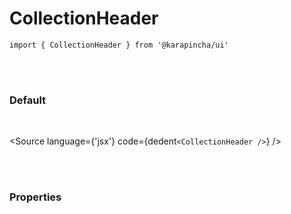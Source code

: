 

<Meta title='03. Sections / CollectionHeader' component={CollectionHeader} />

# CollectionHeader

`import { CollectionHeader } from '@karapincha/ui'`

<br />
<br />

### Default

<br />

<Story name='Default'>
  <div className='doc-story__preview' style={{ zoom: '70%' }}>
    <div className='flex items-center gap-4'>
      <CollectionHeader
        isVerified
        avatar='https://i.imgur.com/QRUzR7g.png'
        cover='https://images.unsplash.com/photo-1497215728101-856f4ea42174?ixlib=rb-1.2.1&ixid=MnwxMjA3fDF8MHxwaG90by1wYWdlfHx8fGVufDB8fHx8&auto=format&fit=crop&w=1170&q=80'
        title='Degenerate Ape Academy'
        description='Our mission here at the academy is simple: Take 10,000 of the smoothest brained apes, put them all in one location and let the mayhem ensue.'
      />
    </div>
  </div>
</Story>

<Source language={'jsx'} code={dedent`<CollectionHeader />`} />

<br />
<br />

### Properties

<ArgsTable of={CollectionHeader} />
